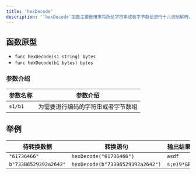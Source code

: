 ```yaml
---
title: 'hexDecode'
description: '`hexDecode`函数主要是用来将所给字符串或者字节数组进行十六进制解码，并输出解码后的字符串'
---
```


## 函数原型

- `func hexDecode(s1 string) bytes`
- `func hexDecode(b1 bytes) bytes`

### 参数介绍

| 参数名称 | 参数介绍                           |
| -------- | ---------------------------------- |
| `s1/b1`  | 为需要进行编码的字符串或者字节数组 |

## 举例

| 待转换数据            | 转换语句                         | 输出结果   |
| --------------------- | -------------------------------- | ---------- |
| `"61736466"`          | `hexDecode("61736466")`          | `asdf`     |
| `b"733B6529392a2642"` | `hexDecode(b"733B6529392a2642")` | `s;e)9*&B` |
